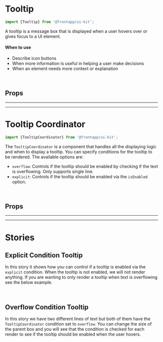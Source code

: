 
<Meta title="Components/Tooltip" of={Tooltip} />

# Tooltip

<Canvas>
  <Story id="components-tooltip--basic" />
</Canvas>

```typescript
import {Tooltip} from '@frontapp/ui-kit';
```

A tooltip is a message box that is displayed when a user hovers over or gives focus to a UI element.

#### When to use

- Describe icon buttons
- When more information is useful in helping a user make decisions
- When an element needs more context or explanation

<br />

## Props

<ArgsTable of={Tooltip} />

<hr />
<hr />

# Tooltip Coordinator

```typescript
import {TooltipCoordinator} from '@frontapp/ui-kit';
```

The `TooltipCoordinator` is a component that handles all the displaying logic and when to display a tooltip.
You can specify conditions for the tooltip to be rendered. The available options are:

- `overflow`: Controls if the tooltip should be enabled by checking if the text is overflowing. Only supports single line.
- `explicit`: Controls if the tooltip should be enabled via the `isEnabled` option.

<br />

## Props

<ArgsTable of={TooltipCoordinator} />

<hr />
<hr />

# Stories

## Explicit Condition Tooltip

<Canvas>
  <Story id="components-tooltip--explicit" />
</Canvas>

In this story it shows how you can control if a tooltip is enabled via the `explicit` condition. When the tooltip
is not enabled, we will not render anything. If you are wanting to only render a tooltip when text is overflowing
see the below example.

<br />

## Overflow Condition Tooltip

<Canvas>
  <Story id="components-tooltip--overflow" />
</Canvas>

In this story we have two different lines of text but both of them have the `TooltipCoordinator` condition set to `overflow`.
You can change the size of the parent box and you will see that the condition is checked for each render to see if the tooltip
should be enabled when the user hovers.
